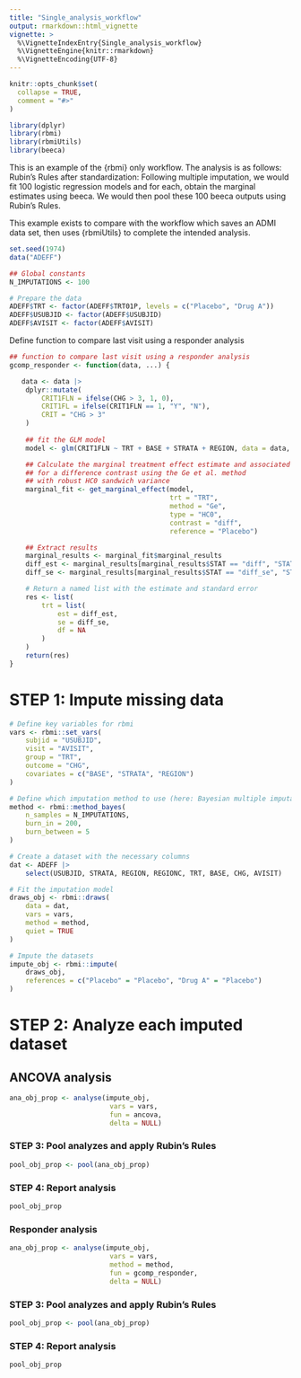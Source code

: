 ```yaml
---
title: "Single_analysis_workflow"
output: rmarkdown::html_vignette
vignette: >
  %\VignetteIndexEntry{Single_analysis_workflow}
  %\VignetteEngine{knitr::rmarkdown}
  %\VignetteEncoding{UTF-8}
---
```


```r
knitr::opts_chunk$set(
  collapse = TRUE,
  comment = "#>"
)
```

```r
library(dplyr)
library(rbmi)
library(rbmiUtils)
library(beeca)
```

This is an example of the {rbmi} only workflow. The analysis is as follows: Rubin’s Rules after standardization: Following multiple imputation, we would fit 100 logistic regression models and for each, obtain the marginal estimates using beeca. We would then pool these 100 beeca outputs using Rubin’s Rules.

This example exists to compare with the workflow which saves an ADMI data set, then uses {rbmiUtils} to complete the intended analysis. 

```r
set.seed(1974)
data("ADEFF")

## Global constants
N_IMPUTATIONS <- 100 

# Prepare the data
ADEFF$TRT <- factor(ADEFF$TRT01P, levels = c("Placebo", "Drug A"))
ADEFF$USUBJID <- factor(ADEFF$USUBJID)
ADEFF$AVISIT <- factor(ADEFF$AVISIT)
```

Define function to compare last visit using a responder analysis

```r
## function to compare last visit using a responder analysis
gcomp_responder <- function(data, ...) {

   data <- data |>
    dplyr::mutate(
        CRIT1FLN = ifelse(CHG > 3, 1, 0), 
        CRIT1FL = ifelse(CRIT1FLN == 1, "Y", "N"),
        CRIT = "CHG > 3"
    )
  
    ## fit the GLM model
    model <- glm(CRIT1FLN ~ TRT + BASE + STRATA + REGION, data = data, family = binomial)

    ## Calculate the marginal treatment effect estimate and associated variance
    ## for a difference contrast using the Ge et al. method
    ## with robust HC0 sandwich variance
    marginal_fit <- get_marginal_effect(model,
                                        trt = "TRT",
                                        method = "Ge",
                                        type = "HC0",
                                        contrast = "diff",
                                        reference = "Placebo")

    ## Extract results
    marginal_results <- marginal_fit$marginal_results
    diff_est <- marginal_results[marginal_results$STAT == "diff", "STATVAL"][[1]]
    diff_se <- marginal_results[marginal_results$STAT == "diff_se", "STATVAL"][[1]]

    # Return a named list with the estimate and standard error
    res <- list(
        trt = list(
            est = diff_est,
            se = diff_se,
            df = NA
        )
    )
    return(res)
}

```



# STEP 1: Impute missing data


```r
# Define key variables for rbmi
vars <- rbmi::set_vars(
    subjid = "USUBJID",
    visit = "AVISIT",
    group = "TRT",
    outcome = "CHG",
    covariates = c("BASE", "STRATA", "REGION")
)

# Define which imputation method to use (here: Bayesian multiple imputation)
method <- rbmi::method_bayes(
    n_samples = N_IMPUTATIONS,
    burn_in = 200,
    burn_between = 5
)

# Create a dataset with the necessary columns
dat <- ADEFF |>
    select(USUBJID, STRATA, REGION, REGIONC, TRT, BASE, CHG, AVISIT)

# Fit the imputation model
draws_obj <- rbmi::draws(
    data = dat,
    vars = vars,
    method = method,
    quiet = TRUE
)

# Impute the datasets
impute_obj <- rbmi::impute(
    draws_obj,
    references = c("Placebo" = "Placebo", "Drug A" = "Placebo")
)

```


# STEP 2: Analyze each imputed dataset

## ANCOVA analysis

```r
ana_obj_prop <- analyse(impute_obj,
                         vars = vars,
                         fun = ancova,
                         delta = NULL)
```


### STEP 3: Pool analyzes and apply Rubin's Rules

```r
pool_obj_prop <- pool(ana_obj_prop)
```

### STEP 4: Report analysis

```r
pool_obj_prop
```


### Responder analysis 

```r
ana_obj_prop <- analyse(impute_obj,
                         vars = vars,
                         method = method,
                         fun = gcomp_responder,
                         delta = NULL)
```


### STEP 3: Pool analyzes and apply Rubin's Rules

```r
pool_obj_prop <- pool(ana_obj_prop)
```

### STEP 4: Report analysis

```r
pool_obj_prop
```
